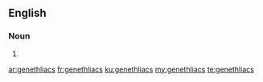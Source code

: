 ==English==

===Noun===
{{head|en|plural}}

# {{plural of|genethliac|lang=en}}

[[ar:genethliacs]]
[[fr:genethliacs]]
[[ku:genethliacs]]
[[my:genethliacs]]
[[te:genethliacs]]